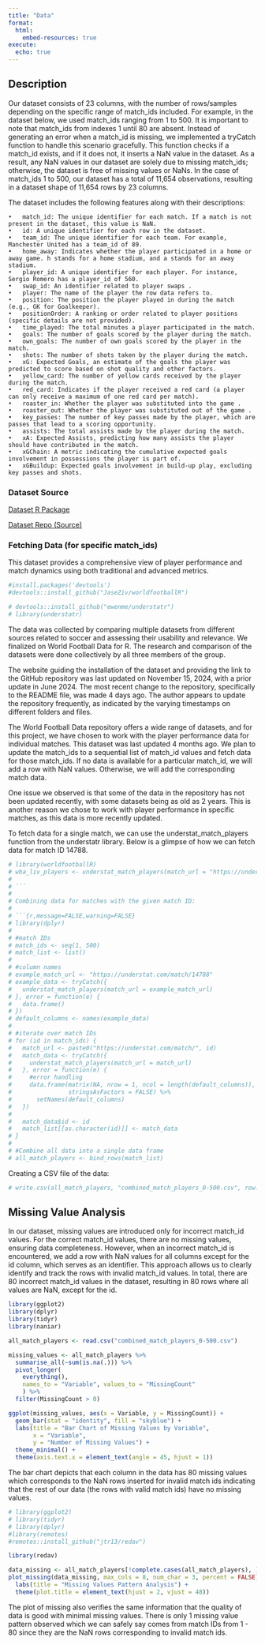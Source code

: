 ```yaml
---
title: "Data"
format:
  html:
    embed-resources: true
execute: 
  echo: true
---
```


## Description


Our dataset consists of 23 columns, with the number of rows/samples depending on the specific range of match_ids included. For example, in the dataset below, we used match_ids ranging from 1 to 500. It is important to note that match_ids from indexes 1 until 80 are absent. Instead of generating an error when a match_id is missing, we implemented a tryCatch function to handle this scenario gracefully. This function checks if a match_id exists, and if it does not, it inserts a NaN value in the dataset. As a result, any NaN values in our dataset are solely due to missing match_ids; otherwise, the dataset is free of missing values or NaNs. In the case of match_ids 1 to 500, our dataset has a total of 11,654 observations, resulting in a dataset shape of 11,654 rows by 23 columns.

The dataset includes the following features along with their descriptions:

```         
•   match_id: The unique identifier for each match. If a match is not present in the dataset, this value is NaN.
•   id: A unique identifier for each row in the dataset.
•   team_id: The unique identifier for each team. For example, Manchester United has a team_id of 89.
•   home_away: Indicates whether the player participated in a home or away game. h stands for a home stadium, and a stands for an away stadium.
•   player_id: A unique identifier for each player. For instance, Sergio Romero has a player_id of 560.
•   swap_id: An identifier related to player swaps .
•   player: The name of the player the row data refers to.
•   position: The position the player played in during the match (e.g., GK for Goalkeeper).
•   positionOrder: A ranking or order related to player positions (specific details are not provided).
•   time_played: The total minutes a player participated in the match.
•   goals: The number of goals scored by the player during the match.
•   own_goals: The number of own goals scored by the player in the match.
•   shots: The number of shots taken by the player during the match.
•   xG: Expected Goals, an estimate of the goals the player was predicted to score based on shot quality and other factors.
•   yellow_card: The number of yellow cards received by the player during the match.
•   red_card: Indicates if the player received a red card (a player can only receive a maximum of one red card per match).
•   roaster_in: Whether the player was substituted into the game .
•   roaster_out: Whether the player was substituted out of the game .
•   key_passes: The number of key passes made by the player, which are passes that lead to a scoring opportunity.
•   assists: The total assists made by the player during the match.
•   xA: Expected Assists, predicting how many assists the player should have contributed in the match.
•   xGChain: A metric indicating the cumulative expected goals involvement in possessions the player is part of.
•   xGBuildup: Expected goals involvement in build-up play, excluding key passes and shots.

```

### Dataset Source

[Dataset R Package](https://github.com/JaseZiv/worldfootballR) 

[Dataset Repo (Source)](https://jaseziv.github.io/worldfootballR/articles/extract-understat-data.html#player-data)


### Fetching Data (for specific match_ids)

This dataset provides a comprehensive view of player performance and match dynamics using both traditional and advanced metrics.

```r
#install.packages('devtools')
#devtools::install_github("JaseZiv/worldfootballR")
```

```r
# devtools::install_github("ewenme/understatr")
# library(understatr)
```

The data was collected by comparing multiple datasets from different sources related to soccer and assessing their usability and relevance. We finalized on World Football Data for R. The research and comparison of the datasets were done collectively by all three members of the group.

The website guiding the installation of the dataset and providing the link to the GitHub repository was last updated on November 15, 2024, with a prior update in June 2024. The most recent change to the repository, specifically to the README file, was made 4 days ago. The author appears to update the repository frequently, as indicated by the varying timestamps on different folders and files.

The World Football Data repository offers a wide range of datasets, and for this project, we have chosen to work with the player performance data for individual matches. This dataset was last updated 4 months ago. We plan to update the match_ids to a sequential list of match_id values and fetch data for those match_ids. If no data is available for a particular match_id, we will add a row with NaN values. Otherwise, we will add the corresponding match data.

One issue we observed is that some of the data in the repository has not been updated recently, with some datasets being as old as 2 years. This is another reason we chose to work with player performance in specific matches, as this data is more recently updated.

To fetch data for a single match, we can use the understat_match_players function from the understatr library. Below is a glimpse of how we can fetch data for match ID 14788.

```r
# library(worldfootballR)
# wba_liv_players <- understat_match_players(match_url = "https://understat.com/match/14788")
# 
# ```
# 
# Combining data for matches with the given match ID:
# 
# ```{r,message=FALSE,warning=FALSE}
# library(dplyr)
# 
# #match IDs
# match_ids <- seq(1, 500)          
# match_list <- list()
# 
# #column names
# example_match_url <- "https://understat.com/match/14788"
# example_data <- tryCatch({
#   understat_match_players(match_url = example_match_url)
# }, error = function(e) {
#   data.frame() 
# })
# default_columns <- names(example_data)
# 
# #iterate over match IDs
# for (id in match_ids) {
#   match_url <- paste0("https://understat.com/match/", id)
#   match_data <- tryCatch({
#     understat_match_players(match_url = match_url)
#   }, error = function(e) {
#     #error handling
#     data.frame(matrix(NA, nrow = 1, ncol = length(default_columns)),
#                stringsAsFactors = FALSE) %>%
#       setNames(default_columns)
#   })
# 
#   match_data$id <- id
#   match_list[[as.character(id)]] <- match_data
# }
# 
# #Combine all data into a single data frame
# all_match_players <- bind_rows(match_list)

```

Creating a CSV file of the data:

```r
# write.csv(all_match_players, "combined_match_players_0-500.csv", row.names = FALSE)
```

## Missing Value Analysis

In our dataset, missing values are introduced only for incorrect match_id values. For the correct match_id values, there are no missing values, ensuring data completeness. However, when an incorrect match_id is encountered, we add a row with NaN values for all columns except for the id column, which serves as an identifier. This approach allows us to clearly identify and track the rows with invalid match_id values. In total, there are 80 incorrect match_id values in the dataset, resulting in 80 rows where all values are NaN, except for the id.

```r

library(ggplot2)
library(dplyr)
library(tidyr)
library(naniar)

all_match_players <- read.csv("combined_match_players_0-500.csv")

missing_values <- all_match_players %>%
  summarise_all(~sum(is.na(.))) %>%
  pivot_longer(
    everything(), 
    names_to = "Variable", values_to = "MissingCount"
    ) %>%
  filter(MissingCount > 0)

ggplot(missing_values, aes(x = Variable, y = MissingCount)) +
  geom_bar(stat = "identity", fill = "skyblue") +
  labs(title = "Bar Chart of Missing Values by Variable",
       x = "Variable",
       y = "Number of Missing Values") +
  theme_minimal() +
  theme(axis.text.x = element_text(angle = 45, hjust = 1))


```
The bar chart depicts that each column in the data has 80 missing values which corresponds to the NaN rows inserted for invalid match ids indicating that the rest of our data (the rows with valid match ids) have no missing values.

```r
# library(ggplot2)
# library(tidyr)
# library(dplyr)
#library(remotes)
#remotes::install_github("jtr13/redav")

library(redav)

data_missing <- all_match_players[!complete.cases(all_match_players), ]
plot_missing(data_missing, max_cols = 8, num_char = 3, percent = FALSE) +
  labs(title = "Missing Values Pattern Analysis") +
  theme(plot.title = element_text(hjust = 2, vjust = 48))
```
The plot of missing also verifies the same information that the quality of data is good with minimal missing values. 
There is only 1 missing value pattern observed which we can safely say comes from match IDs from 1 - 80 since they are the NaN rows corresponding to invalid match ids. 